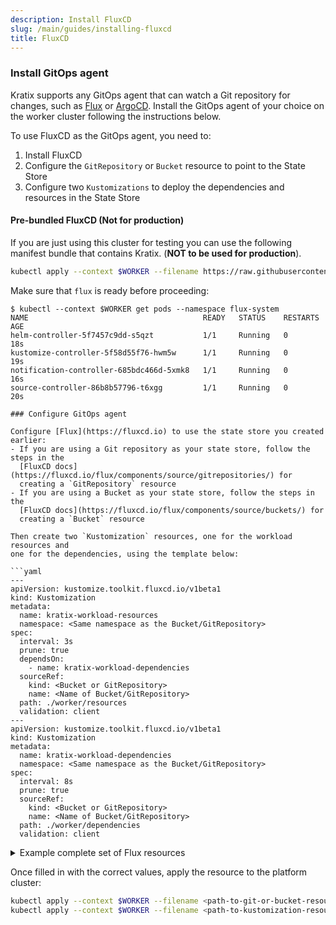 ```yaml
---
description: Install FluxCD
slug: /main/guides/installing-fluxcd
title: FluxCD
---
```


### Install GitOps agent

Kratix supports any GitOps agent that can watch a Git repository for changes, such as
[Flux](https://fluxcd.io/flux/installation/) or [ArgoCD](https://argo-cd.readthedocs.io/en/stable/getting_started/).
Install the GitOps agent of your choice on the worker cluster following the instructions below.

To use FluxCD as the GitOps agent, you need to:
1. Install FluxCD
1. Configure the `GitRepository` or `Bucket` resource to point to the State Store
1. Configure two `Kustomizations` to deploy the dependencies and resources in the State
Store

#### Pre-bundled FluxCD (Not for production)
If you are just using this cluster for testing you can use the
following manifest bundle that contains Kratix. (**NOT to be used for production**).
```bash
kubectl apply --context $WORKER --filename https://raw.githubusercontent.com/syntasso/kratix/main/hack/destination/gitops-tk-install.yaml
```

Make sure that `flux` is ready before proceeding:

```shell-session
$ kubectl --context $WORKER get pods --namespace flux-system
NAME                                       READY   STATUS    RESTARTS   AGE
helm-controller-5f7457c9dd-s5qzt           1/1     Running   0          18s
kustomize-controller-5f58d55f76-hwm5w      1/1     Running   0          19s
notification-controller-685bdc466d-5xmk8   1/1     Running   0          16s
source-controller-86b8b57796-t6xgg         1/1     Running   0          20s

### Configure GitOps agent

Configure [Flux](https://fluxcd.io) to use the state store you created earlier:
- If you are using a Git repository as your state store, follow the steps in the
  [FluxCD docs](https://fluxcd.io/flux/components/source/gitrepositories/) for
  creating a `GitRepository` resource
- If you are using a Bucket as your state store, follow the steps in the
  [FluxCD docs](https://fluxcd.io/flux/components/source/buckets/) for
  creating a `Bucket` resource

Then create two `Kustomization` resources, one for the workload resources and
one for the dependencies, using the template below:

```yaml
---
apiVersion: kustomize.toolkit.fluxcd.io/v1beta1
kind: Kustomization
metadata:
  name: kratix-workload-resources
  namespace: <Same namespace as the Bucket/GitRepository>
spec:
  interval: 3s
  prune: true
  dependsOn:
    - name: kratix-workload-dependencies
  sourceRef:
    kind: <Bucket or GitRepository>
    name: <Name of Bucket/GitRepository>
  path: ./worker/resources
  validation: client
---
apiVersion: kustomize.toolkit.fluxcd.io/v1beta1
kind: Kustomization
metadata:
  name: kratix-workload-dependencies
  namespace: <Same namespace as the Bucket/GitRepository>
spec:
  interval: 8s
  prune: true
  sourceRef:
    kind: <Bucket or GitRepository>
    name: <Name of Bucket/GitRepository>
  path: ./worker/dependencies
  validation: client
```

<details>
<summary>Example complete set of Flux resources</summary>

```yaml
---
apiVersion: source.toolkit.fluxcd.io/v1beta1
kind: Bucket
metadata:
  name: kratix-bucket
  namespace: flux-system
spec:
  interval: 10s
  provider: generic
  bucketName: kratix
  endpoint: 172.18.0.2:31337
  insecure: true
  secretRef:
    name: minio-credentials
---
apiVersion: v1
kind: Secret
metadata:
  name: minio-credentials
  namespace: flux-system
type: Opaque
data:
  accesskey: bWluaW9hZG1pbg==
  secretkey: bWluaW9hZG1pbg==
---
apiVersion: kustomize.toolkit.fluxcd.io/v1beta1
kind: Kustomization
metadata:
  name: kratix-workload-resources
  namespace: flux-system
spec:
  interval: 3s
  prune: true
  dependsOn:
    - name: kratix-workload-dependencies
  sourceRef:
    kind: Bucket
    name: kratix-bucket
  path: ./worker/resources
  validation: client
---
apiVersion: kustomize.toolkit.fluxcd.io/v1beta1
kind: Kustomization
metadata:
  name: kratix-workload-dependencies
  namespace: flux-system
spec:
  interval: 8s
  prune: true
  sourceRef:
    kind: Bucket
    name: kratix-bucket
  path: ./worker/dependencies
  validation: client
```
</details>

Once filled in with the correct values, apply the resource to the platform cluster:

```bash
kubectl apply --context $WORKER --filename <path-to-git-or-bucket-resource>
kubectl apply --context $WORKER --filename <path-to-kustomization-resource>
```
